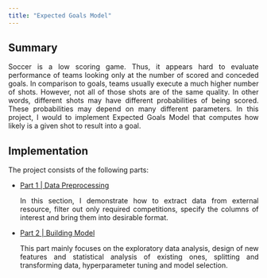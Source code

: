 ```yaml
---
title: "Expected Goals Model"
---
```

<style> body {text-align: justify} </style> <!-- Justify text. -->

## Summary

Soccer is a low scoring game. Thus, it appears hard to evaluate performance of teams
looking only at the number of scored and conceded goals. In comparison to goals,
teams usually execute a much higher number of shots. However, not all of those shots
are of the same quality. In other words, different shots may have different probabilities
of being scored. These probabilities may depend on many different parameters. In this
project, I would to implement Expected Goals Model that computes how likely is a given shot
to result into a goal.


## Implementation

The project consists of the following parts:

* [Part 1 | Data Preprocessing](data_preprocessing.ipynb)

  In this section, I demonstrate how to extract data from external resource,
  filter out only required competitions, specify the columns of interest and
  bring them into desirable format.

* [Part 2 | Building Model](building_model.ipynb)

  This part mainly focuses on the exploratory data analysis, design of new
  features and statistical analysis of existing ones, splitting and transforming
  data, hyperparameter tuning and model selection.
